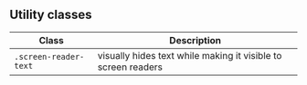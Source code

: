 
<Meta title="Utility Classes" />

## Utility classes

| Class | Description |
| ---- | ---- |
| <code>.screen-reader-text</code> | visually hides text while making it visible to screen readers | 
